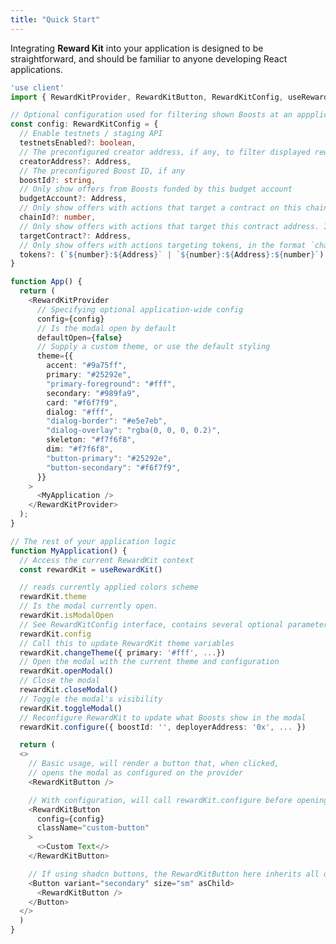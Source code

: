 ```yaml
---
title: "Quick Start"
---
```



<RewardKitDisclaimer />

Integrating **Reward Kit** into your application is designed to be straightforward, and should be familiar to anyone developing React applications.


```ts
'use client'
import { RewardKitProvider, RewardKitButton, RewardKitConfig, useRewardKit } from "@boostxyz/reward-kit-react";

// Optional configuration used for filtering shown Boosts at an appplication-wide level
const config: RewardKitConfig = {
  // Enable testnets / staging API
  testnetsEnabled?: boolean,
  // The preconfigured creator address, if any, to filter displayed rewards
  creatorAddress?: Address,
  // The preconfigured Boost ID, if any
  boostId?: string,
  // Only show offers from Boosts funded by this budget account
  budgetAccount?: Address,
  // Only show offers with actions that target a contract on this chain ID. You must specify this if also specifying `targetContract`
  chainId?: number,
  // Only show offers with actions that target this contract address. If specifying, you must also specify chainId
  targetContract?: Address,
  // Only show offers with actions targeting tokens, in the format `chainId:address`, or `chainId:address:tokenId`
  tokens?: (`${number}:${Address}` | `${number}:${Address}:${number}`)[]
}

function App() {
  return (
    <RewardKitProvider
      // Specifying optional application-wide config
      config={config}
      // Is the modal open by default
      defaultOpen={false}
      // Supply a custom theme, or use the default styling
      theme={{
        accent: "#9a75ff",
        primary: "#25292e",
        "primary-foreground": "#fff",
        secondary: "#989fa9",
        card: "#f6f7f9",
        dialog: "#fff",
        "dialog-border": "#e5e7eb",
        "dialog-overlay": "rgba(0, 0, 0, 0.2)",
        skeleton: "#f7f6f8",
        dim: "#f7f6f8",
        "button-primary": "#25292e",
        "button-secondary": "#f6f7f9",
      }}
    >
      <MyApplication />
    </RewardKitProvider>
  );
}

// The rest of your application logic
function MyApplication() {
  // Access the current RewardKit context
  const rewardKit = useRewardKit()

  // reads currently applied colors scheme
  rewardKit.theme
  // Is the modal currently open.
  rewardKit.isModalOpen
  // See RewardKitConfig interface, contains several optional parameters supplied to the API when requesting Boosts to display
  rewardKit.config
  // Call this to update RewardKit theme variables
  rewardKit.changeTheme({ primary: '#fff', ...})
  // Open the modal with the current theme and configuration
  rewardKit.openModal()
  // Close the modal
  rewardKit.closeModal()
  // Toggle the modal's visibility
  rewardKit.toggleModal()
  // Reconfigure RewardKit to update what Boosts show in the modal
  rewardKit.configure({ boostId: '', deployerAddress: '0x', ... })

  return (
  <>
    // Basic usage, will render a button that, when clicked,
    // opens the modal as configured on the provider
    <RewardKitButton />

    // With configuration, will call rewardKit.configure before opening the modal
    <RewardKitButton
      config={config}
      className="custom-button"
    >
      <>Custom Text</>
    </RewardKitButton>

    // If using shadcn buttons, the RewardKitButton here inherits all of the classes automatically
    <Button variant="secondary" size="sm" asChild>
      <RewardKitButton />
    </Button>
  </>
  )
}
```

